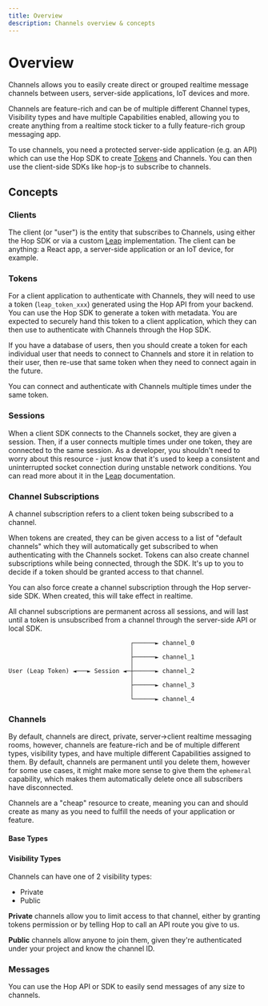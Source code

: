 ```yaml
---
title: Overview
description: Channels overview & concepts
---
```


# Overview

Channels allows you to easily create direct or grouped realtime message channels between users, server-side applications, IoT devices and more.

Channels are feature-rich and can be of multiple different Channel types, Visibility types and have multiple Capabilities enabled, allowing you to create anything from a realtime stock ticker to a fully feature-rich group messaging app.

To use channels, you need a protected server-side application (e.g. an API) which can use the Hop SDK to create [Tokens](#tokens) and Channels. You can then use the client-side SDKs like hop-js to subscribe to channels.

## Concepts

### Clients

The client (or "user") is the entity that subscribes to Channels, using either the Hop SDK or via a custom [Leap](internals/leap) implementation. The client can be anything: a React app, a server-side application or an IoT device, for example.

### Tokens

For a client application to authenticate with Channels, they will need to use a token (`leap_token_xxx`) generated using the Hop API from your backend. You can use the Hop SDK to generate a token with metadata. You are expected to securely hand this token to a client application, which they can then use to authenticate with Channels through the Hop SDK.

If you have a database of users, then you should create a token for each individual user that needs to connect to Channels and store it in relation to their user, then re-use that same token when they need to connect again in the future.

You can connect and authenticate with Channels multiple times under the same token.

### Sessions

When a client SDK connects to the Channels socket, they are given a session. Then, if a user connects multiple times under one token, they are connected to the same session. As a developer, you shouldn't need to worry about this resource - just know that it's used to keep a consistent and uninterrupted socket connection during unstable network conditions. You can read more about it in the [Leap](./leap) documentation.

### Channel Subscriptions

A channel subscription refers to a client token being subscribed to a channel.

When tokens are created, they can be given access to a list of "default channels" which they will automatically get subscribed to when authenticating with the Channels socket. Tokens can also create channel subscriptions while being connected, through the SDK. It's up to you to decide if a token should be granted access to that channel.

You can also force create a channel subscription through the Hop server-side SDK. When created, this will take effect in realtime.

All channel subscriptions are permanent across all sessions, and will last until a token is unsubscribed from a channel through the server-side API or local SDK.

```
                                  ┌──────► channel_0
                                  │
                                  ├──────► channel_1
                                  │
User (Leap Token) ◄───► Session ◄─┼──────► channel_2
                                  │
                                  ├──────► channel_3
                                  │
                                  └──────► channel_4
```

### Channels

By default, channels are direct, private, server->client realtime messaging rooms, however, channels are feature-rich and be of multiple different types, visibility types, and have multiple different Capabilities assigned to them. By default, channels are permanent until you delete them, however for some use cases, it might make more sense to give them the `ephemeral` capability, which makes them automatically delete once all subscribers have disconnected.

Channels are a "cheap" resource to create, meaning you can and should create as many as you need to fulfill the needs of your application or feature.

#### Base Types

#####

#### Visibility Types

Channels can have one of 2 visibility types:

- Private
- Public

**Private** channels allow you to limit access to that channel, either by granting tokens permission or by telling Hop to call an API route you give to us.

**Public** channels allow anyone to join them, given they're authenticated under your project and know the channel ID.

### Messages

You can use the Hop API or SDK to easily send messages of any size to channels.

```

```

